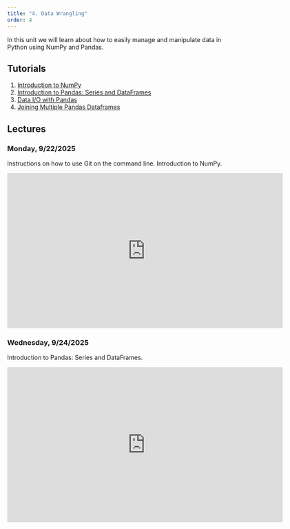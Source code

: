 ```yaml
---
title: "4. Data Wrangling"
order: 4
---
```


In this unit we will learn about how to easily manage and manipulate data in Python using NumPy and Pandas.

## Tutorials

1. [Introduction to NumPy](numpy_basics.qmd)
2. [Introduction to Pandas: Series and DataFrames](pandas-1.qmd)
3. [Data I/O with Pandas](pandas-2.qmd)
4. [Joining Multiple Pandas Dataframes](pandas-3.qmd)

## Lectures


### Monday, 9/22/2025

Instructions on how to use Git on the command line. Introduction to NumPy.

<iframe id="kmsembed-1_nkv9vmc2" width="640" height="360" src="https://video.syr.edu/embed/secure/iframe/entryId/1_nkv9vmc2/uiConfId/45992161/st/0" class="kmsembed" allowfullscreen webkitallowfullscreen mozAllowFullScreen allow="autoplay *; fullscreen *; encrypted-media *" referrerPolicy="no-referrer-when-downgrade" sandbox="allow-downloads allow-forms allow-same-origin allow-scripts allow-top-navigation allow-pointer-lock allow-popups allow-modals allow-orientation-lock allow-popups-to-escape-sandbox allow-presentation allow-top-navigation-by-user-activation" frameborder="0" title="IST 356 Lecture - 9-22-25"></iframe>

### Wednesday, 9/24/2025

Introduction to Pandas: Series and DataFrames.

<iframe id="kmsembed-1_x1e3dgg7" width="640" height="360" src="https://video.syr.edu/embed/secure/iframe/entryId/1_x1e3dgg7/uiConfId/45992161/st/0" class="kmsembed" allowfullscreen webkitallowfullscreen mozAllowFullScreen allow="autoplay *; fullscreen *; encrypted-media *" referrerPolicy="no-referrer-when-downgrade" sandbox="allow-downloads allow-forms allow-same-origin allow-scripts allow-top-navigation allow-pointer-lock allow-popups allow-modals allow-orientation-lock allow-popups-to-escape-sandbox allow-presentation allow-top-navigation-by-user-activation" frameborder="0" title="IST 356 Lecture - 9-24-25"></iframe>
